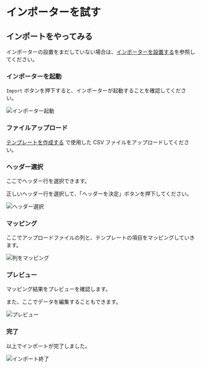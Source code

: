 # インポーターを試す

## インポートをやってみる

インポーターの設置をまだしていない場合は、[インポーターを設置する](/getting-started/embedding)を参照してください。

### インポーターを起動

`Import` ボタンを押下すると、インポーターが起動することを確認してください。

![インポーター起動](/docs/インポーター起動.png)

### ファイルアップロード

[テンプレートを作成する](/getting-started/make-a-template) で使用した CSV ファイルをアップロードしてください。

### ヘッダー選択

ここでヘッダー行を選択できます。

正しいヘッダー行を選択して、「ヘッダーを決定」ボタンを押下してください。

![ヘッダー選択](/docs/ヘッダー選択.png)

### マッピング

ここでアップロードファイルの列と、テンプレートの項目をマッピングしていきます。

![列をマッピング](/docs/列をマッピング.png)

### プレビュー

マッピング結果をプレビューを確認します。

また、ここでデータを編集することもできます。

![プレビュー](/docs/プレビュー.png)

### 完了

以上でインポートが完了しました。

![インポート終了](/docs/インポート終了.png)
